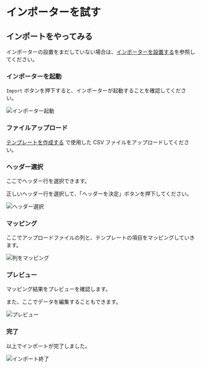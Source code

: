 # インポーターを試す

## インポートをやってみる

インポーターの設置をまだしていない場合は、[インポーターを設置する](/getting-started/embedding)を参照してください。

### インポーターを起動

`Import` ボタンを押下すると、インポーターが起動することを確認してください。

![インポーター起動](/docs/インポーター起動.png)

### ファイルアップロード

[テンプレートを作成する](/getting-started/make-a-template) で使用した CSV ファイルをアップロードしてください。

### ヘッダー選択

ここでヘッダー行を選択できます。

正しいヘッダー行を選択して、「ヘッダーを決定」ボタンを押下してください。

![ヘッダー選択](/docs/ヘッダー選択.png)

### マッピング

ここでアップロードファイルの列と、テンプレートの項目をマッピングしていきます。

![列をマッピング](/docs/列をマッピング.png)

### プレビュー

マッピング結果をプレビューを確認します。

また、ここでデータを編集することもできます。

![プレビュー](/docs/プレビュー.png)

### 完了

以上でインポートが完了しました。

![インポート終了](/docs/インポート終了.png)
